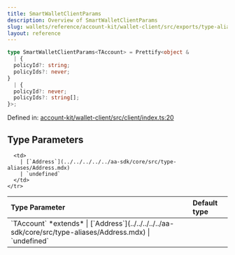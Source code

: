 ```yaml
---
title: SmartWalletClientParams
description: Overview of SmartWalletClientParams
slug: wallets/reference/account-kit/wallet-client/src/exports/type-aliases/SmartWalletClientParams
layout: reference
---
```


```ts
type SmartWalletClientParams<TAccount> = Prettify<object &
  | {
  policyId?: string;
  policyIds?: never;
}
  | {
  policyId?: never;
  policyIds?: string[];
}>;
```

Defined in: [account-kit/wallet-client/src/client/index.ts:20](https://github.com/alchemyplatform/aa-sdk/blob/5b9429f0f16dcd4ff822527b8de589e19e88faa7/account-kit/wallet-client/src/client/index.ts#L20)

## Type Parameters

<table>
  <thead>
    <tr>
      <th align="left">Type Parameter</th>
      <th align="left">Default type</th>
    </tr>
  </thead>

  <tbody>
    <tr>
      <td>
        `TAccount` *extends*
        | [`Address`](../../../../../aa-sdk/core/src/type-aliases/Address.mdx)
        | `undefined`
      </td>

      <td>
        | [`Address`](../../../../../aa-sdk/core/src/type-aliases/Address.mdx)
        | `undefined`
      </td>
    </tr>

  </tbody>
</table>
